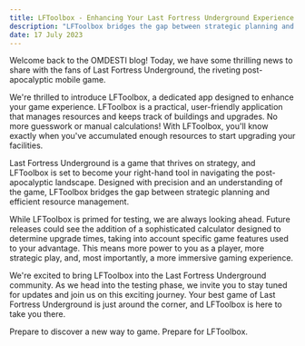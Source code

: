 ```yaml
---
title: LFToolbox - Enhancing Your Last Fortress Underground Experience
description: "LFToolbox bridges the gap between strategic planning and efficient resource management."
date: 17 July 2023
---
```


Welcome back to the OMDESTI blog! Today, we have some thrilling news to share with the fans of Last Fortress Underground, the riveting post-apocalyptic mobile game.

We're thrilled to introduce LFToolbox, a dedicated app designed to enhance your game experience. LFToolbox is a practical, user-friendly application that manages resources and keeps track of buildings and upgrades. No more guesswork or manual calculations! With LFToolbox, you'll know exactly when you've accumulated enough resources to start upgrading your facilities.

Last Fortress Underground is a game that thrives on strategy, and LFToolbox is set to become your right-hand tool in navigating the post-apocalyptic landscape. Designed with precision and an understanding of the game, LFToolbox bridges the gap between strategic planning and efficient resource management.

While LFToolbox is primed for testing, we are always looking ahead. Future releases could see the addition of a sophisticated calculator designed to determine upgrade times, taking into account specific game features used to your advantage. This means more power to you as a player, more strategic play, and, most importantly, a more immersive gaming experience.

We're excited to bring LFToolbox into the Last Fortress Underground community. As we head into the testing phase, we invite you to stay tuned for updates and join us on this exciting journey. Your best game of Last Fortress Underground is just around the corner, and LFToolbox is here to take you there.

Prepare to discover a new way to game. Prepare for LFToolbox.